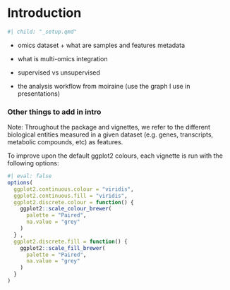 # Introduction

```r
#| child: "_setup.qmd"
```

-   omics dataset + what are samples and features metadata

-   what is multi-omics integration

-   supervised vs unsupervised

-   the analysis workflow from moiraine (use the graph I use in presentations)

### Other things to add in intro

Note: Throughout the package and vignettes, we refer to the different biological entities measured in a given dataset (e.g. genes, transcripts, metabolic compounds, etc) as features.

To improve upon the default ggplot2 colours, each vignette is run with the following options:

```r
#| eval: false
options(
  ggplot2.continuous.colour = "viridis",
  ggplot2.continuous.fill = "viridis",
  ggplot2.discrete.colour = function() {
    ggplot2::scale_colour_brewer(
      palette = "Paired", 
      na.value = "grey"
    )
  } ,
  ggplot2.discrete.fill = function() {
    ggplot2::scale_fill_brewer(
      palette = "Paired",
      na.value = "grey"
    )
  } 
)
```
